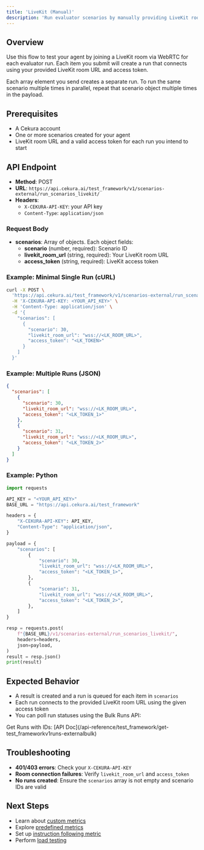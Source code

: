 ```yaml
---
title: 'LiveKit (Manual)'
description: 'Run evaluator scenarios by manually providing LiveKit room URL and access token'
---
```


## Overview

Use this flow to test your agent by joining a LiveKit room via WebRTC for each evaluator run. Each item you submit will create a run that connects using your provided LiveKit room URL and access token.

<Note>
  Each array element you send creates a separate run. To run the same scenario multiple times in parallel, repeat that scenario object multiple times in the payload.
</Note>

## Prerequisites
- A Cekura account
- One or more scenarios created for your agent
- LiveKit room URL and a valid access token for each run you intend to start

## API Endpoint

- **Method**: POST
- **URL**: `https://api.cekura.ai/test_framework/v1/scenarios-external/run_scenarios_livekit/`
- **Headers**:
  - `X-CEKURA-API-KEY`: your API key
  - `Content-Type`: `application/json`

### Request Body

- **scenarios**: Array of objects. Each object fields:
  - **scenario** (number, required): Scenario ID
  - **livekit_room_url** (string, required): Your LiveKit room URL
  - **access_token** (string, required): LiveKit access token

### Example: Minimal Single Run (cURL)

```bash
curl -X POST \
  'https://api.cekura.ai/test_framework/v1/scenarios-external/run_scenarios_livekit/' \
  -H 'X-CEKURA-API-KEY: <YOUR_API_KEY>' \
  -H 'Content-Type: application/json' \
  -d '{
    "scenarios": [
      {
        "scenario": 30,
        "livekit_room_url": "wss://<LK_ROOM_URL>",
        "access_token": "<LK_TOKEN>"
      }
    ]
  }'
```

### Example: Multiple Runs (JSON)

```json
{
  "scenarios": [
    {
      "scenario": 30,
      "livekit_room_url": "wss://<LK_ROOM_URL>",
      "access_token": "<LK_TOKEN_1>"
    },
    {
      "scenario": 31,
      "livekit_room_url": "wss://<LK_ROOM_URL>",
      "access_token": "<LK_TOKEN_2>"
    }
  ]
}
```

### Example: Python

```python
import requests

API_KEY = "<YOUR_API_KEY>"
BASE_URL = "https://api.cekura.ai/test_framework"

headers = {
    "X-CEKURA-API-KEY": API_KEY,
    "Content-Type": "application/json",
}

payload = {
    "scenarios": [
        {
            "scenario": 30,
            "livekit_room_url": "wss://<LK_ROOM_URL>",
            "access_token": "<LK_TOKEN_1>",
        },
        {
            "scenario": 31,
            "livekit_room_url": "wss://<LK_ROOM_URL>",
            "access_token": "<LK_TOKEN_2>",
        },
    ]
}

resp = requests.post(
    f"{BASE_URL}/v1/scenarios-external/run_scenarios_livekit/",
    headers=headers,
    json=payload,
)
result = resp.json()
print(result)
```

## Expected Behavior
- A result is created and a run is queued for each item in `scenarios`
- Each run connects to the provided LiveKit room URL using the given access token
- You can poll run statuses using the Bulk Runs API: 

<Card title="API Reference" icon="link">
Get Runs with IDs: [API Doc](/api-reference/test_framework/get-test_frameworkv1runs-externalbulk)
</Card>

## Troubleshooting
- **401/403 errors**: Check your `X-CEKURA-API-KEY`
- **Room connection failures**: Verify `livekit_room_url` and `access_token`
- **No runs created**: Ensure the `scenarios` array is not empty and scenario IDs are valid

## Next Steps
- Learn about [custom metrics](/documentation/key-concepts/metrics/custom-metrics)
- Explore [predefined metrics](/documentation/key-concepts/metrics/pre-defined-metrics)
- Set up [instruction following metric](/documentation/key-concepts/metrics/instruction-following-metric)
- Perform [load testing](/documentation/guides/testing-agents/load-testing) 